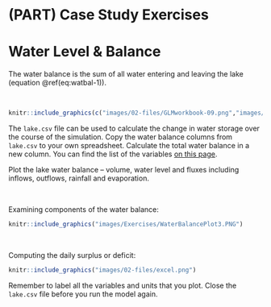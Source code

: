 # (PART) Case Study Exercises {-}

# Water Level & Balance { #WaterBalance}

The water balance is the sum of all water entering and leaving the lake (equation \@ref(eq:watbal-1)). 

```{=tex}
\begin{eqnarray}
\frac{\Delta Storage}{\Delta time} = Rainfall + Snow + Local \ \ runoff + River \ \ inflow
\\
- Evaporation - Withdrawal - Overflow - Seepage
(\#eq:watbal-1)
\end{eqnarray}
```

<br>

```r
knitr::include_graphics(c("images/02-files/GLMworkbook-09.png","images/Spacer.png","images/02-files/GLMworkbook-10.png"))
```

The `lake.csv` file can be used to calculate the change in water storage over the course of the simulation. Copy the water balance columns from `lake.csv` to your own spreadsheet. Calculate the total water balance in a new column. You can find the list of the variables [on this page](https://github.com/AquaticEcoDynamics/glm-aed/wiki/Navigating-GLM-outputs).

Plot the lake water balance -- volume, water level and fluxes including inflows, outflows, rainfall and evaporation.

<br>

Examining components of the water balance:
```r
knitr::include_graphics("images/Exercises/WaterBalancePlot3.PNG")
```
<br>

Computing the daily surplus or deficit:

```r
knitr::include_graphics("images/02-files/excel.png")
```


Remember to label all the variables and units that you plot. Close the `lake.csv` file before you run the model again.
